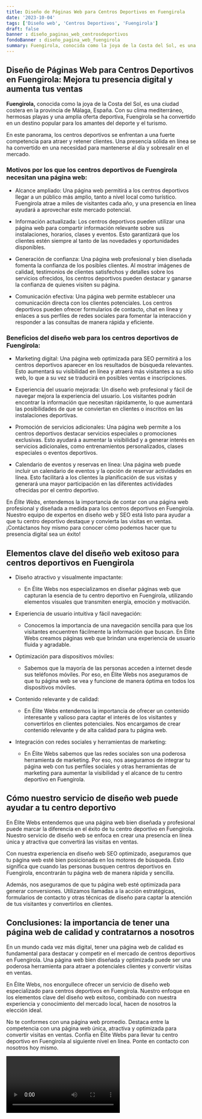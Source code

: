 ```yaml
---
title: Diseño de Páginas Web para Centros Deportivos en Fuengirola
date: '2023-10-04'
tags: ['Diseño web', 'Centros Deportivos', 'Fuengirola']
draft: false
banner : diseño_paginas_web_centrosdeportivos
fondoBanner : diseño_pagina_web_fuengirola
summary: Fuengirola, conocida como la joya de la Costa del Sol, es una ciudad costera en la provincia de Málaga, España. Con su clima mediterráneo, hermosas playas y una amplia oferta deportiva, Fuengirola se ha convertido en un destino popular para los amantes del deporte y el turismo. 
---
```


## Diseño de Páginas Web para Centros Deportivos en Fuengirola: Mejora tu presencia digital y aumenta tus ventas

**Fuengirola,** conocida como la joya de la Costa del Sol, es una ciudad costera en la provincia de Málaga, España. Con su clima mediterráneo, hermosas playas y una amplia oferta deportiva, Fuengirola se ha convertido en un destino popular para los amantes del deporte y el turismo. 

En este panorama, los centros deportivos se enfrentan a una fuerte competencia para atraer y retener clientes. Una presencia sólida en línea se ha convertido en una necesidad para mantenerse al día y sobresalir en el mercado.

### Motivos por los que los centros deportivos de Fuengirola necesitan una página web:

- Alcance ampliado: Una página web permitirá a los centros deportivos llegar a un público más amplio, tanto a nivel local como turístico. Fuengirola atrae a miles de visitantes cada año, y una presencia en línea ayudará a aprovechar este mercado potencial.

- Información actualizada: Los centros deportivos pueden utilizar una página web para compartir información relevante sobre sus instalaciones, horarios, clases y eventos. Esto garantizará que los clientes estén siempre al tanto de las novedades y oportunidades disponibles.

- Generación de confianza: Una página web profesional y bien diseñada fomenta la confianza de los posibles clientes. Al mostrar imágenes de calidad, testimonios de clientes satisfechos y detalles sobre los servicios ofrecidos, los centros deportivos pueden destacar y ganarse la confianza de quienes visiten su página.

- Comunicación efectiva: Una página web permite establecer una comunicación directa con los clientes potenciales. Los centros deportivos pueden ofrecer formularios de contacto, chat en línea y enlaces a sus perfiles de redes sociales para fomentar la interacción y responder a las consultas de manera rápida y eficiente.

### Beneficios del diseño web para los centros deportivos de Fuengirola:

- Marketing digital: Una página web optimizada para SEO permitirá a los centros deportivos aparecer en los resultados de búsqueda relevantes. Esto aumentará su visibilidad en línea y atraerá más visitantes a su sitio web, lo que a su vez se traducirá en posibles ventas e inscripciones.

- Experiencia del usuario mejorada: Un diseño web profesional y fácil de navegar mejora la experiencia del usuario. Los visitantes podrán encontrar la información que necesitan rápidamente, lo que aumentará las posibilidades de que se conviertan en clientes o inscritos en las instalaciones deportivas.

- Promoción de servicios adicionales: Una página web permite a los centros deportivos destacar servicios especiales o promociones exclusivas. Esto ayudará a aumentar la visibilidad y a generar interés en servicios adicionales, como entrenamientos personalizados, clases especiales o eventos deportivos.

- Calendario de eventos y reservas en línea: Una página web puede incluir un calendario de eventos y la opción de reservar actividades en línea. Esto facilitará a los clientes la planificación de sus visitas y generará una mayor participación en las diferentes actividades ofrecidas por el centro deportivo.

En *Élite Webs*, entendemos la importancia de contar con una página web profesional y diseñada a medida para los centros deportivos en Fuengirola. Nuestro equipo de expertos en diseño web y SEO está listo para ayudar a que tu centro deportivo destaque y convierta las visitas en ventas. ¡Contáctanos hoy mismo para conocer cómo podemos hacer que tu presencia digital sea un éxito!

<GifSeo />

<Cta />

## Elementos clave del diseño web exitoso para centros deportivos en Fuengirola

- Diseño atractivo y visualmente impactante:
  - En Élite Webs nos especializamos en diseñar páginas web que capturan la esencia de tu centro deportivo en Fuengirola, utilizando elementos visuales que transmiten energía, emoción y motivación.

- Experiencia de usuario intuitiva y fácil navegación:
  - Conocemos la importancia de una navegación sencilla para que los visitantes encuentren fácilmente la información que buscan. En Élite Webs creamos páginas web que brindan una experiencia de usuario fluida y agradable.

- Optimización para dispositivos móviles:
  - Sabemos que la mayoría de las personas acceden a internet desde sus teléfonos móviles. Por eso, en Élite Webs nos aseguramos de que tu página web se vea y funcione de manera óptima en todos los dispositivos móviles.

- Contenido relevante y de calidad:
  - En Élite Webs entendemos la importancia de ofrecer un contenido interesante y valioso para captar el interés de los visitantes y convertirlos en clientes potenciales. Nos encargamos de crear contenido relevante y de alta calidad para tu página web.

- Integración con redes sociales y herramientas de marketing:
  - En Élite Webs sabemos que las redes sociales son una poderosa herramienta de marketing. Por eso, nos aseguramos de integrar tu página web con tus perfiles sociales y otras herramientas de marketing para aumentar la visibilidad y el alcance de tu centro deportivo en Fuengirola.

## Cómo nuestro servicio de diseño web puede ayudar a tu centro deportivo

En Élite Webs entendemos que una página web bien diseñada y profesional puede marcar la diferencia en el éxito de tu centro deportivo en Fuengirola. Nuestro servicio de diseño web se enfoca en crear una presencia en línea única y atractiva que convertirá las visitas en ventas.

Con nuestra experiencia en diseño web SEO optimizado, aseguramos que tu página web esté bien posicionada en los motores de búsqueda. Esto significa que cuando las personas busquen centros deportivos en Fuengirola, encontrarán tu página web de manera rápida y sencilla.

Además, nos aseguramos de que tu página web esté optimizada para generar conversiones. Utilizamos llamadas a la acción estratégicas, formularios de contacto y otras técnicas de diseño para captar la atención de tus visitantes y convertirlos en clientes.

## Conclusiones: la importancia de tener una página web de calidad y contratarnos a nosotros

En un mundo cada vez más digital, tener una página web de calidad es fundamental para destacar y competir en el mercado de centros deportivos en Fuengirola. Una página web bien diseñada y optimizada puede ser una poderosa herramienta para atraer a potenciales clientes y convertir visitas en ventas.

En Élite Webs, nos enorgullece ofrecer un servicio de diseño web especializado para centros deportivos en Fuengirola. Nuestro enfoque en los elementos clave del diseño web exitoso, combinado con nuestra experiencia y conocimiento del mercado local, hacen de nosotros la elección ideal.

No te conformes con una página web promedio. Destaca entre la competencia con una página web única, atractiva y optimizada para convertir visitas en ventas. Confía en Élite Webs para llevar tu centro deportivo en Fuengirola al siguiente nivel en línea. Ponte en contacto con nosotros hoy mismo.

<Video />

<CtaBot job='Centros Deportivos' city='Fuengirola'/>

<Gmaps query='Fuengirola+españa+maps' />